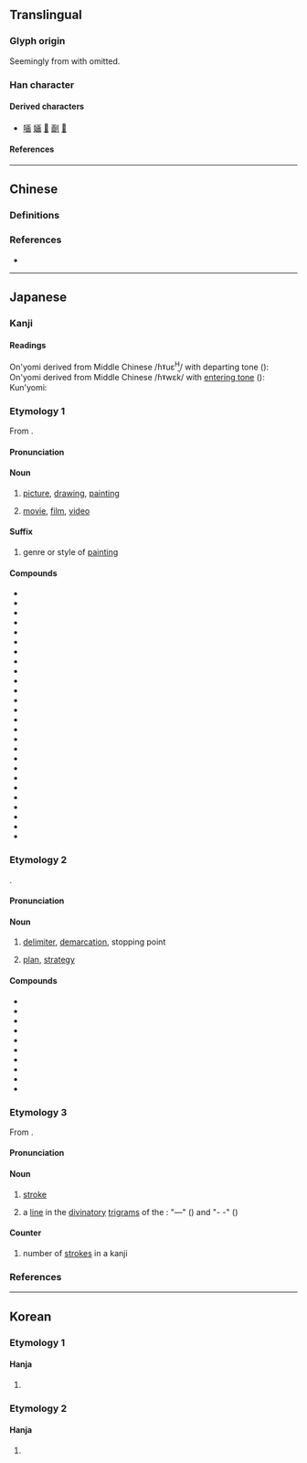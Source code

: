 {{also|畫|划}}
{{character info}}
{{character info|0xFAA3}}
==Translingual==
{{stroke order|type=bw}}
{{CJKV-forms|畫|画|画|畵}}

===Glyph origin===
Seemingly from {{l|mul|畵}} with {{l|mul|𦘒}} omitted.

===Han character===
{{Han char|rn=102|rad=田|as=03|sn=8|four=10770|canj=MUW|ids=⿱一𰢵<small>(GT)</small>,⿱一⿶凵由<small>(JK)</small>}}

====Derived characters====
* [[𠵾]] [[婳]] [[𡳒]] [[㓰]] [[𤳰]]

====References====
{{Han ref|kx=0759.080|dkj=21739|dj=1169.080|hdz=42530.050|uh=753B|ud=30011}}
{{Han ref|uh=FAA3}}

----

==Chinese==

===Definitions===
{{zh-see|畫|sv}}

===References===
* {{R:twedu|A02650-002}}

----

==Japanese==
{{ja-kanji forms|画|畫}}

===Kanji===
{{ja-kanji|grade=2|rs=田03|kyu=畫}}

====Readings====
On'yomi derived from Middle Chinese /ɦˠuɛ<sup>H</sup>/ with departing tone ({{l|zh|去聲}}):
{{ja-readings
|goon=え<ゑ, が<ぐわ
|kanon=かい<くわい
}}
On'yomi derived from Middle Chinese /ɦˠwɛk̚/ with [[entering tone]] ({{l|zh|入聲}}):
{{ja-readings
|goon=わく
|kanon=かく<くわく
}}
Kun'yomi:
{{ja-readings
|kun=えが-く<ゑが-く, か-く
}}

===Etymology 1===
{{ja-kanjitab|が|yomi=goon}}
From {{der|ja|ltc|sort=が|-}} {{ltc-l|畫|id=1}}.

====Pronunciation====
{{ja-pron|が|acc=1|acc_ref=DJR|y=goon}}

====Noun====
{{ja-noun|が|kyu=畫}}

# [[picture]], [[drawing]], [[painting]]
#: {{synonyms|ja|絵}}
# [[movie]], [[film]], [[video]]

====Suffix====
{{ja-pos|suffix|hira=が|kyu=畫}}

# genre or style of [[painting]]
#: {{ux|ja|風景画|landscape|tr=fuukeiga|inline=1}}
#: {{ux|ja|静物画|still life|tr=seibutsuga|inline=1}}
#: {{ux|ja|西洋画|Western painting|tr=seiyouga|inline=1}}
#: {{ux|ja|日本画|Japanese painting|tr=nihonga|inline=1}}

====Compounds====
{{der-top|columns=3}}
* {{ja-r|映%画|えい%が|movie}}
* {{ja-r|絵%画|かい%が}}
* {{ja-r|画家|がか|painter; artist}}
* {{ja-r|画架|がか|[[easel]]}}
* {{ja-r|画%角|が%かく}}
* {{ja-r|画%工|が%こう|painter; artist}}
* {{ja-r|画%材|が%ざい|art supplies}}
* {{ja-r|画%質|が%しつ}}
* {{ja-r|画%集|が%しゅう|art book}}
* {{ja-r|画%商|が%しょう|art dealer}}
* {{ja-r|画%帖|が%じょう|picture album}}
* {{ja-r|画素|がそ|[[pixel]]}}
* {{ja-r|画%像|が%ぞう|image}}
* {{ja-r|画%伯|が%はく}}
* {{ja-r|画%板|が%ばん}}
* {{ja-r|画眉|がび}}
* {{ja-r|画%餅|が%べい|something useless|lit=picture of rice cakes}}
* {{ja-r|画%舫|が%ぼう}}
* {{ja-r|画%面|が%めん}}
* {{ja-r|画%竜|が%りょう}}
* {{ja-r|画%竜 点%睛|が%りょう てん%せい|finishing touches|lit=adding the eyes to a painting of a dragon}}
* {{ja-r|画%廊|が%ろう|art gallery}}
* {{ja-r|画%楼|が%ろう}}
* {{ja-r|図画|ずが}}
* {{ja-r|動%画|どう%が}}
* {{ja-r|版%画|はん%が|art print}}
{{der-bottom}}

===Etymology 2===
{{ja-kanjitab|かく|yomi=kanon|kyu=-|alt=劃:dated}}
{{ja-daiyouji|画|劃}}.

====Pronunciation====
{{ja-pron|かく|acc=0|acc_ref=DJR|acc_note=“stroke”|acc2=2|acc2_ref=DJR|acc2_note=“stroke”|y=kanon}}

====Noun====
{{ja-noun|かく|kyu=劃}}

# [[delimiter]], [[demarcation]], stopping point
#: {{ux|ja|区画|division; (city) block; plot (of land)|tr=kukaku|inline=1}}
# [[plan]], [[strategy]]
#: {{ux|ja|計画|plan; project; schedule; program|tr=keikaku|inline=1}}
#: {{ux|ja|画策|planning; scheming|tr=kakusaku|inline=1}}

====Compounds====
{{der-top|columns=3}}
* {{ja-r|画%一|かく%いつ}}
* {{ja-r|画%策|かく%さく}}
* {{ja-r|画%然|かく%ぜん}}
* {{ja-r|画%定|かく%てい|demarcation}}
* {{ja-r|画%期|かっ%き|end of an era}}
* {{ja-r|画%期%的|かっ%き%てき}}
* {{ja-r|企%画|き%かく}}
* {{ja-r|区%画|く%かく}}
* {{ja-r|計%画|けい%かく}}
* {{ja-r|分%画|ぶん%かく}}
{{der-bottom}}

===Etymology 3===
{{ja-kanjitab|かく|yomi=kanon}}
From {{der|ja|ltc|sort=かく|-}} {{ltc-l|畫|id=2}}.

====Pronunciation====
{{ja-pron|かく|acc=0|acc_ref=DJR|acc_note=“stroke”|acc2=2|acc2_ref=DJR|acc2_note=“stroke”|y=kanon}}

====Noun====
{{ja-noun|かく|kyu=畫}}

# [[stroke]] {{gl|the individual lines and dots that comprise a kanji character}}
#: {{ux|ja|[[筆画]]|tr=hikkaku|stroke|inline=1}}
# a [[line]] in the [[divinatory]] [[trigram]]s of the ''{{w|I Ching}}'': "—" ({{l|ja|陽}}) and "- -" ({{l|ja|陰}})

====Counter====
{{ja-pos|counter|かく|kyu=畫}}

# number of [[stroke]]s in a kanji

===References===
<references/>

----

==Korean==

===Etymology 1===

====Hanja====
{{ko-hanja|그림|화}}

# {{alt form|ko|畫}}

===Etymology 2===

====Hanja====
{{ko-hanja|긋다|그을|획}}

# {{alt form|ko|畫}}